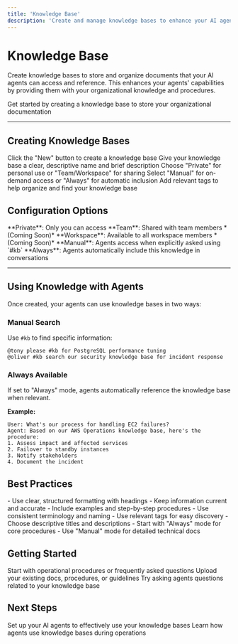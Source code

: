 ```yaml
---
title: 'Knowledge Base'
description: 'Create and manage knowledge bases to enhance your AI agents with organizational knowledge'
---
```


# Knowledge Base

Create knowledge bases to store and organize documents that your AI agents can access and reference. This enhances your agents' capabilities by providing them with your organizational knowledge and procedures.

<Card title="Create Your First Knowledge Base" icon="plus" href="#creating-knowledge-bases">
  Get started by creating a knowledge base to store your organizational documentation
</Card>

---

## Creating Knowledge Bases

<Steps>
  <Step title="Click New">
    Click the "New" button to create a knowledge base
  </Step>
  <Step title="Add Title & Description">
    Give your knowledge base a clear, descriptive name and brief description
  </Step>
  <Step title="Set Access Level">
    Choose "Private" for personal use or "Team/Workspace" for sharing
  </Step>
  <Step title="Choose Usage Mode">
    Select "Manual" for on-demand access or "Always" for automatic inclusion
  </Step>
  <Step title="Add Tags">
    Add relevant tags to help organize and find your knowledge base
  </Step>
</Steps>

## Configuration Options

<CardGroup cols={2}>
  <Card title="Access Levels" icon="lock">
    **Private**: Only you can access
    **Team**: Shared with team members *(Coming Soon)*
    **Workspace**: Available to all workspace members *(Coming Soon)*
  </Card>
  <Card title="Usage Modes" icon="cog">
    **Manual**: Agents access when explicitly asked using `#kb`
    **Always**: Agents automatically include this knowledge in conversations
  </Card>
</CardGroup>

---

## Using Knowledge with Agents

Once created, your agents can use knowledge bases in two ways:

### Manual Search
Use `#kb` to find specific information:

```
@tony please #kb for PostgreSQL performance tuning
@oliver #kb search our security knowledge base for incident response
```

### Always Available
If set to "Always" mode, agents automatically reference the knowledge base when relevant.

**Example:**
```
User: What's our process for handling EC2 failures?
Agent: Based on our AWS Operations knowledge base, here's the procedure:
1. Assess impact and affected services
2. Failover to standby instances
3. Notify stakeholders
4. Document the incident
```

## Best Practices

<CardGroup cols={2}>
  <Card title="Content Tips" icon="lightbulb">
    - Use clear, structured formatting with headings
    - Keep information current and accurate
    - Include examples and step-by-step procedures
    - Use consistent terminology and naming
  </Card>
  <Card title="Organization Tips" icon="folder">
    - Use relevant tags for easy discovery
    - Choose descriptive titles and descriptions
    - Start with "Always" mode for core procedures
    - Use "Manual" mode for detailed technical docs
  </Card>
</CardGroup>

## Getting Started

<Steps>
  <Step title="Create Your First Knowledge Base">
    Start with operational procedures or frequently asked questions
  </Step>
  <Step title="Add Your Documentation">
    Upload your existing docs, procedures, or guidelines
  </Step>
  <Step title="Test with Agents">
    Try asking agents questions related to your knowledge base
  </Step>
</Steps>

## Next Steps

<CardGroup cols={2}>
  <Card title="Configure Agents" icon="robot" href="/guide/agents">
    Set up your AI agents to effectively use your knowledge bases
  </Card>
  <Card title="Explore Operations Hub" icon="hub" href="/guide/operations-hub">
    Learn how agents use knowledge bases during operations
  </Card>
</CardGroup>